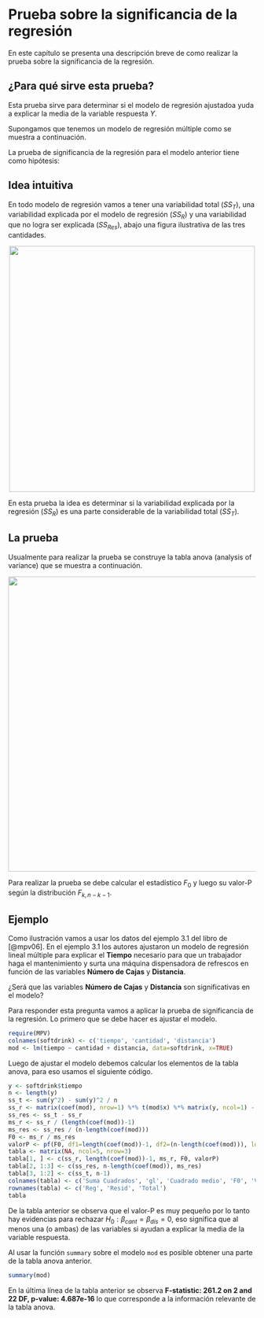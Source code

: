 # Prueba sobre la significancia de la regresión {#signi}
En este capítulo se presenta una descripción breve de como realizar la prueba sobre la significancia de la regresión.

## ¿Para qué sirve esta prueba? {-}
Esta prueba sirve para determinar si el modelo de regresión ajustadoa yuda a explicar la media de la variable respuesta $Y$. 

Supongamos que tenemos un modelo de regresión múltiple como se muestra a continuación.

\begin{align}
y_i &\sim N(\mu_i, \sigma^2), \\ 
\mu_i &= \beta_0 + \beta_1 x_{1i} + \beta_2 x_{2i} + \cdots + \beta_k x_{ki}, \\
\sigma^2 &= \text{constante}
\end{align}

La prueba de significancia de la regresión para el modelo anterior tiene como hipótesis:

\begin{align}
H_0 &: \beta_1=\beta_2=\ldots=\beta_k=0 \\ 
H_1 &= \text{al menos uno de los} \, \beta_j\neq0 \, \text{con} \, j=1,2,\ldots,k,
\end{align}

## Idea intuitiva {-}
En todo modelo de regresión vamos a tener una variabilidad total ($SS_T$), una variabilidad explicada por el modelo de regresión ($SS_R$) y una variabilidad que no logra ser explicada ($SS_{Res}$), abajo una figura ilustrativa de las tres cantidades.

<p align="center">
  <img src="images/ph_significancia_reg.png" width="500">
</p>

En esta prueba la idea es determinar si la variabilidad explicada por la regresión ($SS_R$) es una parte considerable de la variabilidad total ($SS_T$).

## La prueba {-}
Usualmente para realizar la prueba se construye la tabla anova (analysis of variance) que se muestra a continuación.

<p align="center">
  <img src="images/tabla_ph_significancia_reg.png" width="600">
</p>

Para realizar la prueba se debe calcular el estadístico $F_0$ y luego su valor-P según la distribución $F_{k, n-k-1}$.

## Ejemplo {-}
Como ilustración vamos a usar los datos del ejemplo 3.1 del libro de [@mpv06]. En el ejemplo 3.1 los autores ajustaron un modelo de regresión lineal múltiple para explicar el __Tiempo__ necesario para que un trabajador haga el mantenimiento y surta una máquina dispensadora de refrescos en función de las variables __Número de Cajas__ y __Distancia__. 

¿Será que las variables __Número de Cajas__ y __Distancia__ son significativas en el modelo?

Para responder esta pregunta vamos a aplicar la prueba de significancia de la regresión. Lo primero que se debe hacer es ajustar el modelo.

```r
require(MPV)
colnames(softdrink) <- c('tiempo', 'cantidad', 'distancia')
mod <- lm(tiempo ~ cantidad + distancia, data=softdrink, x=TRUE)
```

Luego de ajustar el modelo debemos calcular los elementos de la tabla anova, para eso usamos el siguiente código.

```r
y <- softdrink$tiempo
n <- length(y)
ss_t <- sum(y^2) - sum(y)^2 / n
ss_r <- matrix(coef(mod), nrow=1) %*% t(mod$x) %*% matrix(y, ncol=1) - sum(y)^2 / n
ss_res <- ss_t - ss_r
ms_r <- ss_r / (length(coef(mod))-1)
ms_res <- ss_res / (n-length(coef(mod)))
F0 <- ms_r / ms_res
valorP <- pf(F0, df1=length(coef(mod))-1, df2=(n-length(coef(mod))), lower.tail=FALSE)
tabla <- matrix(NA, ncol=5, nrow=3)
tabla[1, ] <- c(ss_r, length(coef(mod))-1, ms_r, F0, valorP)
tabla[2, 1:3] <- c(ss_res, n-length(coef(mod)), ms_res)
tabla[3, 1:2] <- c(ss_t, n-1)
colnames(tabla) <- c('Suma Cuadrados', 'gl', 'Cuadrado medio', 'F0', 'Valor-P')
rownames(tabla) <- c('Reg', 'Resid', 'Total')
tabla
```

De la tabla anterior se observa que el valor-P es muy pequeño por lo tanto hay evidencias para rechazar $H_0: \beta_{cant}=\beta_{dis}=0$, eso significa que al menos una (o ambas) de las variables si ayudan a explicar la media de la variable respuesta.

Al usar la función `summary` sobre el modelo `mod` es posible obtener una parte de la tabla anova anterior.

```r
summary(mod)
```

En la última línea de la tabla anterior se observa __F-statistic: 261.2 on 2 and 22 DF,  p-value: 4.687e-16__ lo que corresponde a la información relevante de la tabla anova.

